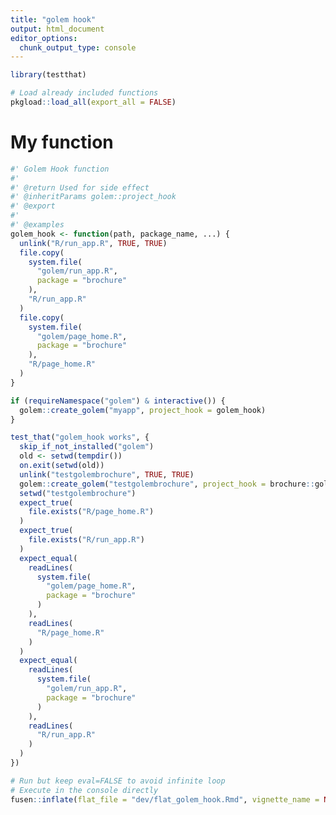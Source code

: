 ```yaml
---
title: "golem hook"
output: html_document
editor_options: 
  chunk_output_type: console
---
```


```r
library(testthat)
```

```r
# Load already included functions
pkgload::load_all(export_all = FALSE)
```

# My function

```r
#' Golem Hook function
#'
#' @return Used for side effect
#' @inheritParams golem::project_hook
#' @export
#'
#' @examples
golem_hook <- function(path, package_name, ...) {
  unlink("R/run_app.R", TRUE, TRUE)
  file.copy(
    system.file(
      "golem/run_app.R",
      package = "brochure"
    ),
    "R/run_app.R"
  )
  file.copy(
    system.file(
      "golem/page_home.R",
      package = "brochure"
    ),
    "R/page_home.R"
  )
}
```

```r
if (requireNamespace("golem") & interactive()) {
  golem::create_golem("myapp", project_hook = golem_hook)
}
```

```r
test_that("golem_hook works", {
  skip_if_not_installed("golem")
  old <- setwd(tempdir())
  on.exit(setwd(old))
  unlink("testgolembrochure", TRUE, TRUE)
  golem::create_golem("testgolembrochure", project_hook = brochure::golem_hook)
  setwd("testgolembrochure")
  expect_true(
    file.exists("R/page_home.R")
  )
  expect_true(
    file.exists("R/run_app.R")
  )
  expect_equal(
    readLines(
      system.file(
        "golem/page_home.R",
        package = "brochure"
      )
    ),
    readLines(
      "R/page_home.R"
    )
  )
  expect_equal(
    readLines(
      system.file(
        "golem/run_app.R",
        package = "brochure"
      )
    ),
    readLines(
      "R/run_app.R"
    )
  )
})
```


```r
# Run but keep eval=FALSE to avoid infinite loop
# Execute in the console directly
fusen::inflate(flat_file = "dev/flat_golem_hook.Rmd", vignette_name = NA)
```

